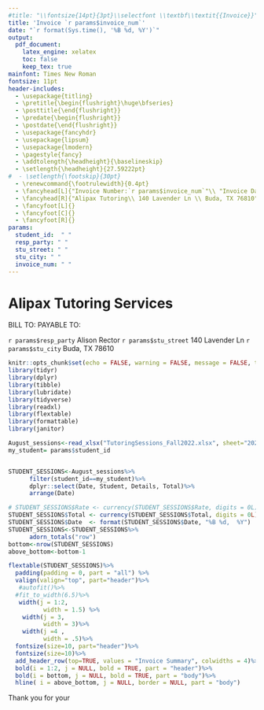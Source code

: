 ```yaml
---
#title: "\\fontsize{14pt}{3pt}\\selectfont \\textbf\\textit{{Invoice}}"
title: 'Invoice `r params$invoice_num`'
date: "`r format(Sys.time(), '%B %d, %Y')`"
output:
  pdf_document: 
    latex_engine: xelatex
    toc: false
    keep_tex: true
mainfont: Times New Roman
fontsize: 11pt
header-includes:
  - \usepackage{titling}
  - \pretitle{\begin{flushright}\huge\bfseries}
  - \posttitle{\end{flushright}} 
  - \predate{\begin{flushright}}
  - \postdate{\end{flushright}} 
  - \usepackage{fancyhdr}
  - \usepackage{lipsum}
  - \usepackage{lmodern}
  - \pagestyle{fancy}
  - \addtolength{\headheight}{\baselineskip}
  - \setlength{\headheight}{27.59222pt}
#  - \setlength{\footskip}{30pt}
  - \renewcommand{\footrulewidth}{0.4pt}
  - \fancyhead[L]{"Invoice Number:`r params$invoice_num`"\\ "Invoice Date:"}
  - \fancyhead[R]{"Alipax Tutoring\\ 140 Lavender Ln \\ Buda, TX 76810"}
  - \fancyfoot[L]{}
  - \fancyfoot[C]{}
  - \fancyfoot[R]{}
params: 
  student_id:  " "
  resp_party: " "
  stu_street: " "
  stu_city: " "
  invoice_num: " "
---  
```


# Alipax Tutoring Services  
<!-- \begin{tabular}{l|r} -->
BILL TO:  \hfill PAYABLE TO: 

`r params$resp_party` \hfill Alison Rector \linebreak
`r params$stu_street`  \hfill 140 Lavender Ln \linebreak
`r params$stu_city` \hfill Buda, TX 78610 \linebreak  
\hrule
<!-- \hline -->
<!-- \end{tabular} -->
<!-- ::::::  -->
<!-- :::   -->
<!-- \begin{flushleft} -->
<!-- \begin{tabular} -->
<!-- BILL TO:\\  -->
<!-- `r params$student_id` \\  -->
<!-- `r params$stu_street` \\ -->
<!-- `r params$stu_city`  -->
<!-- \end{tabular} -->
<!-- \end{flushleft} -->
<!-- ::: -->
<!-- \begin{flushright} -->
<!-- \begin{tabular} -->
<!-- PAYABLE TO:\\  -->
<!-- Alison Rector \\  -->
<!-- 140 Lavender Ln\\ -->
<!-- Buda, TX 78610 \\ -->
<!-- \end{tabular} -->
<!-- \end{flushright} -->
<!-- ::: -->
<!-- :::::: -->

<!-- \hline   -->

```r
knitr::opts_chunk$set(echo = FALSE, warning = FALSE, message = FALSE, tab.cap.pre="")
library(tidyr)
library(dplyr)
library(tibble)
library(lubridate)
library(tidyverse)
library(readxl)
library(flextable)
library(formattable)
library(janitor)
```

```r

August_sessions<-read_xlsx("TutoringSessions_Fall2022.xlsx", sheet="2022-August")
my_student= params$student_id


STUDENT_SESSIONS<-August_sessions%>%
      filter(student_id==my_student)%>%
      dplyr::select(Date, Student, Details, Total)%>%
      arrange(Date)

# STUDENT_SESSIONS$Rate <- currency(STUDENT_SESSIONS$Rate, digits = 0L)
STUDENT_SESSIONS$Total <- currency(STUDENT_SESSIONS$Total, digits = 0L)
STUDENT_SESSIONS$Date  <- format(STUDENT_SESSIONS$Date, "%B %d,  %Y")
STUDENT_SESSIONS<-STUDENT_SESSIONS%>%
      adorn_totals("row")
bottom<-nrow(STUDENT_SESSIONS)
above_bottom<-bottom-1

flextable(STUDENT_SESSIONS)%>%
  padding(padding = 0, part = "all") %>%
  valign(valign="top", part="header")%>%
   #autofit()%>%
  #fit_to_width(6.5)%>%
   width(j = 1:2,
          width = 1.5) %>%
    width(j = 3,
          width = 3)%>%
    width(j =4 ,
          width = .5)%>%
  fontsize(size=10, part="header")%>%
  fontsize(size=10)%>%
  add_header_row(top=TRUE, values = "Invoice Summary", colwidths = 4)%>%
  bold(i = 1:2, j = NULL, bold = TRUE, part = "header")%>%
  bold(i = bottom, j = NULL, bold = TRUE, part = "body")%>%
  hline( i = above_bottom, j = NULL, border = NULL, part = "body")
```

\linebreak  

Thank you for your 